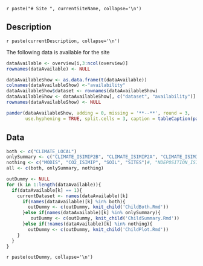 `r paste("# Site ", currentSiteName, collapse='\n')`


## Description

`r paste(currentDescription, collapse='\n')`

The following data is available for the site
```r
dataAvailable <- overview[i,3:ncol(overview)]
rownames(dataAvailable) <- NULL

dataAvailableShow <- as.data.frame(t(dataAvailable))
colnames(dataAvailableShow) <-"availability"
dataAvailableShow$dataset <- rownames(dataAvailableShow)
dataAvailableShow <- dataAvailableShow[, c("dataset", "availability")]
rownames(dataAvailableShow) <- NULL

pander(dataAvailableShow, adding = 0, missing = '**--**', round = 3,
       use.hyphening = TRUE, split.cells = 3, caption = tableCaption(paste("Available data for ", currentSiteName, sep="")))

```

## Data

```r
both <- c("CLIMATE_LOCAL")
onlySummary <- c("CLIMATE_ISIMIP2B", "CLIMATE_ISIMIP2A", "CLIMATE_ISIMIPFT", "CLIMATE_ISIMIP2BLBC")
nothing <- c("MODIS", "CO2_ISIMIP", "SOIL", "SITES")#, "NDEPOSITION_ISIMIP2B")
all <- c(both, onlySummary, nothing)

outDummy <- NULL
for (k in 1:length(dataAvailable)){
  if(dataAvailable[k] == 1){
    currentDataset <- names(dataAvailable)[k] 
      if(names(dataAvailable)[k] %in% both){
        outDummy <- c(outDummy, knit_child('ChildBoth.Rmd'))
      }else if(names(dataAvailable)[k] %in% onlySummary){
         outDummy <- c(outDummy, knit_child('ChildSummary.Rmd'))
      }else if(!names(dataAvailable)[k] %in% nothing){
        outDummy <- c(outDummy, knit_child('ChildPlot.Rmd'))
    }
  }
}
```

`r paste(outDummy, collapse='\n')`

